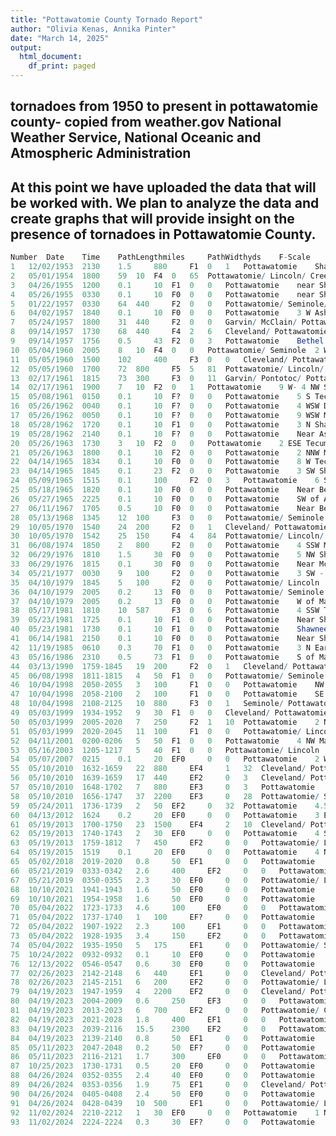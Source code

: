 ```yaml
---
title: "Pottawatomie County Tornado Report"
author: "Olivia Kenas, Annika Pinter"
date: "March 14, 2025"
output:
  html_document:
    df_print: paged
---
```



## tornadoes from 1950 to present in pottawatomie county- copied from weather.gov National Weather Service, National Oceanic and Atmospheric Administration
## At this point we have uploaded the data that will be worked with. We plan to analyze the data and create graphs that will provide insight on the presence of tornadoes in Pottawatomie County. 

```r
Number 	Date 	Time 	PathLengthmiles 	PathWidthyds 	F-Scale 	Killed 	Injured 	County 	Path
1 	12/02/1953 	2130 	1.5 	880 	F1 	0 	1 	Pottawatomie 	Shawnee
2 	05/01/1954 	1800 	59 	10 	F4 	0 	65 	Pottawatomie/ Lincoln/ Creek 	NE of Dale - Meeker - Sparks - Davenport - near Depew
3 	04/26/1955 	1200 	0.1 	10 	F1 	0 	0 	Pottawatomie 	near Shawnee
4 	05/26/1955 	0330 	0.1 	10 	F0 	0 	0 	Pottawatomie 	near Shawnee
5 	01/22/1957 	0330 	64 	440 	F2 	0 	0 	Pottawatomie/ Seminole/ Hughes/ Okfuskee/ McIntosh 	Near St. Louis - Wewoka - Wetumka - Weleetka – Ryal [likely tornado family]
6 	04/02/1957 	1840 	0.1 	10 	F0 	0 	0 	Pottawatomie 	3 W Asher
7 	05/24/1957 	1800 	31 	440 	F2 	0 	0 	Garvin/ McClain/ Pottawatomie 	SW of Wynnewood - Wynnewood; S of Wanette - Wanette - 6 NW McComb
8 	09/14/1957 	1730 	68 	440 	F4 	2 	6 	Cleveland/ Pottawatomie/ Seminole/ Hughes 	Southern Cleveland County NW of Wayne - near Sacred Heart - near Konawa - near Wetumka
9 	09/14/1957 	1756 	0.5 	43 	F2 	0 	3 	Pottawatomie 	Bethel (5 W Shawnee)
10 	05/04/1960 	2005 	8 	10 	F4 	0 	0 	Pottawatomie/ Seminole 	2 W- 5 N Konawa
11 	05/05/1960 	1500 	102 	400 	F3 	0 	0 	Cleveland/ Pottawatomie/ Lincoln/ Creek/ Tulsa 	SW of Corbett - Tribbey- Macomb -2 W Tecumseh; near Bellmont - Depew - 4 W Sand Springs [tornado family]
12 	05/05/1960 	1700 	72 	800 	F5 	5 	81 	Pottawatomie/ Lincoln/ Okfuskee/ Creek 	S of Shawnee- between Paden and Prague- Iron Post- Sapulpa- NE of Sapulpa
13 	02/17/1961 	1815 	73 	300 	F3 	0 	11 	Garvin/ Pontotoc/ Pottawatomie/ Seminole/ Hughes/ Okfuskee/ Okmulgee 	Stratford - Konawa - Wewoka - S of Schulter [tornado family.]
14 	02/17/1961 	1900 	7 	10 	F2 	0 	1 	Pottawatomie 	9 W- 4 NW Shawnee
15 	05/08/1961 	0150 	0.1 	10 	F? 	0 	0 	Pottawatomie 	5 S Tecumseh
16 	05/26/1962 	0040 	0.1 	10 	F? 	0 	0 	Pottawatomie 	4 WSW Dale
17 	05/26/1962 	0050 	0.1 	10 	F? 	0 	0 	Pottawatomie 	9 WSW Macomb
18 	05/28/1962 	1720 	0.1 	10 	F1 	0 	0 	Pottawatomie 	3 N Shawnee
19 	05/28/1962 	2140 	0.1 	10 	F? 	0 	0 	Pottawatomie 	Near Asher
20 	05/26/1963 	1730 	3 	10 	F2 	0 	0 	Pottawatomie 	2 ESE Tecumseh - between Hotulko and Harjo
21 	05/26/1963 	1800 	0.1 	10 	F2 	0 	0 	Pottawatomie 	2 NNW Maud
22 	04/14/1965 	1834 	0.1 	10 	F0 	0 	0 	Pottawatomie 	8 W Tecumseh
23 	04/14/1965 	1845 	0.1 	23 	F2 	0 	0 	Pottawatomie 	3 SW Shawnee
24 	05/09/1965 	1515 	0.1 	100 	F2 	0 	3 	Pottawatomie 	6 SW Shawnee
25 	05/18/1965 	1820 	0.1 	10 	F0 	0 	0 	Pottawatomie 	Near Bellmont
26 	05/27/1965 	2225 	0.1 	10 	F0 	0 	0 	Pottawatomie 	SW of Asher
27 	06/11/1967 	1705 	0.5 	10 	F0 	0 	0 	Pottawatomie 	Near Bethel Acres
28 	05/13/1968 	1345 	12 	100 	F3 	0 	0 	Pottawatomie/ Seminole 	5 WSW- 6 NNE Konawa
29 	10/05/1970 	1540 	24 	200 	F2 	0 	1 	Cleveland/ Pottawatomie 	5 NE Lexington - 8 SE Tecumseh
30 	10/05/1970 	1542 	25 	150 	F4 	4 	84 	Pottawatomie/ Lincoln/ Okfuskee 	Shawnee- Prague- 2 N Paden
31 	06/08/1974 	1850 	2 	800 	F2 	0 	0 	Pottawatomie 	4 SSW McLoud
32 	06/29/1976 	1810 	1.5 	30 	F0 	0 	0 	Pottawatomie 	5 NW Shawnee
33 	06/29/1976 	1815 	0.1 	30 	F0 	0 	0 	Pottawatomie 	Near McLoud
34 	05/21/1977 	0030 	9 	100 	F2 	0 	0 	Pottawatomie 	3 SW - ~6 NE Shawnee
35 	04/10/1979 	1845 	5 	100 	F2 	0 	0 	Pottawatomie/ Lincoln 	5 SW- 2 SW Prague
36 	04/10/1979 	2005 	0.2 	13 	F0 	0 	0 	Pottawatomie/ Seminole 	N of Maud
37 	04/10/1979 	2005 	0.2 	13 	F0 	0 	0 	Pottawatomie 	W of Maud
38 	05/17/1981 	1810 	10 	587 	F3 	0 	6 	Pottawatomie 	4 SSW Tecumseh - ~3 NW Earlsboro
39 	05/23/1981 	1725 	0.1 	10 	F1 	0 	0 	Pottawatomie 	Near Shawnee
40 	05/23/1981 	1730 	0.1 	10 	F1 	0 	0 	Pottawatomie 	Shawnee (N of I-40 and Kickapoo)
41 	06/14/1981 	2150 	0.1 	10 	F0 	0 	0 	Pottawatomie 	Near Shawnee
42 	11/19/1985 	0610 	0.3 	70 	F1 	0 	0 	Pottawatomie 	3 N Earlsboro
43 	05/16/1986 	2310 	0.5 	73 	F1 	0 	0 	Pottawatomie 	S of Macomb
44 	03/13/1990 	1759-1845 	19 	200 	F2 	0 	1 	Cleveland/ Pottawatomie/ Lincoln 	1 SW Stella- Stella- 4 W Meeker
45 	06/08/1998 	1811-1815 	4 	50 	F1 	0 	0 	Pottawatomie/ Seminole 	3 WSW - 1 SE Maud
46 	10/04/1998 	2050-2055 	3 	100 	F1 	0 	0 	Pottawatomie 	NW Shawnee
47 	10/04/1998 	2058-2100 	2 	100 	F1 	0 	0 	Pottawatomie 	SE Shawnee
48 	10/04/1998 	2108-2125 	10 	880 	F3 	0 	1 	Seminole/ Pottawatomie 	5 WNW Little - Center View - 3 SE Prague
49 	05/03/1999 	1934-1952 	9 	30 	F1 	0 	0 	Cleveland/ Pottawatomie 	1 N Etowah - Pink - 2 NNE Pink
50 	05/03/1999 	2005-2020 	7 	250 	F2 	1 	10 	Pottawatomie 	2 N Bethel Acres - NW Shawnee - 7 E McLoud
51 	05/03/1999 	2020-2045 	11 	100 	F1 	0 	0 	Pottawatomie/ Lincoln 	6 NNW Downtown Shawnee - SE Meeker - 4 NE Meeker
52 	04/11/2001 	0200-0206 	5 	50 	F1 	0 	0 	Pottawatomie 	4 NW Maud - 1.5 NNW Harjo
53 	05/16/2003 	1205-1217 	5 	40 	F1 	0 	0 	Pottawatomie/ Lincoln 	3.7 S - 2.2 ENE Prague (13.2 E Aydelotte - 2.2 ENE Prague)
54 	05/07/2007 	0215 	0.1 	20 	EF0 	0 	0 	Pottawatomie 	2 WSW Dale
55 	05/10/2010 	1632-1659 	22 	880 	EF4 	1 	32 	Cleveland/ Pottawatomie 	Norman (near SH-9/Jenkins) - Little Axe - 4 E Pink
56 	05/10/2010 	1639-1659 	17 	440 	EF2 	0 	3 	Cleveland/ Pottawatomie 	7 ESE Noble - Norman (east) - 4 E Pink
57 	05/10/2010 	1648-1702 	7 	880 	EF3 	0 	3 	Pottawatomie 	4.5 NNW Pink - 5 NW Shawnee
58 	05/10/2010 	1656-1747 	37 	2200 	EF3 	0 	28 	Pottawatomie/ Seminole/ Okfuskee 	3 WSW Tecumseh - Tecumseh - 3.5 N Bearden
59 	05/24/2011 	1736-1739 	2 	50 	EF2 	0 	32 	Pottawatomie 	4.5 SSW - 3.5 S McLoud
60 	04/13/2012 	1624 	0.2 	20 	EF0 	0 	0 	Pottawatomie 	3 E Dale
61 	05/19/2013 	1700-1750 	23 	1500 	EF4 	2 	10 	Cleveland/ Pottawatomie 	Norman (9 E Downtown) - 6.5 ESE McLoud
62 	05/19/2013 	1740-1743 	2 	30 	EF0 	0 	0 	Pottawatomie 	4 SSE - 2.5 SE Dale
63 	05/19/2013 	1759-1812 	7 	450 	EF2 	0 	0 	Pottawatomie/ Lincoln 	6 WSW - 2.5 N Prague
64 	05/19/2015 	1519 	0.1 	20 	EF0 	0 	0 	Pottawatomie 	4 NW Macomb
65 	05/02/2018 	2019-2020 	0.8 	50 	EF1 	0 	0 	Pottawatomie 	2 ENE Macomb - 2 S Brooksville
66 	05/21/2019 	0333-0342 	2.6 	400 	EF2 	0 	0 	Pottawatomie 	1 E - 3 NE Dale
67 	05/21/2019 	0350-0355 	2.3 	30 	EF0 	0 	0 	Pottawatomie/ Lincoln 	3.5 SE - 2.5 E Meeker
68 	10/10/2021 	1941-1943 	1.6 	50 	EF0 	0 	0 	Pottawatomie 	1.5 SSW - 0.5 W Dale
69 	10/10/2021 	1954-1958 	1.6 	50 	EF0 	0 	0 	Pottawatomie 	2 WSW - 0.5 NW Johnson
70 	05/04/2022 	1723-1733 	4.6 	100 	EF0 	0 	0 	Pottawatomie 	3 WNW - 1.5 NNW Maud
71 	05/04/2022 	1737-1740 	1 	100 	EF? 	0 	0 	Pottawatomie 	2 NNW - 3 N Maud
72 	05/04/2022 	1907-1922 	2.3 	100 	EF1 	0 	0 	Pottawatomie 	1 ENE Brooksville - 4 SSE Tecumseh
73 	05/04/2022 	1928-1935 	3.4 	150 	EF2 	0 	0 	Pottawatomie 	1 SSE Earlsboro - Earlsboro
74 	05/04/2022 	1935-1950 	5 	175 	EF1 	0 	0 	Pottawatomie/ Seminole 	1 SE Earlsboro - 3 NW Seminole
75 	10/24/2022 	0932-0932 	0.1 	10 	EF0 	0 	0 	Pottawatomie 	4 E Macomb
76 	12/13/2022 	0546-0547 	0.6 	30 	EF0 	0 	0 	Pottawatomie 	5 WSW Wanette
77 	02/26/2023 	2142-2148 	6 	440 	EF1 	0 	0 	Cleveland/ Pottawatomie 	2 SSE Newalla - 2 NNW Dale
78 	02/26/2023 	2145-2151 	6 	200 	EF2 	0 	0 	Pottawatomie/ Lincoln 	3 SSW Aydelotte - 2 SSE Meeker
79 	04/19/2023 	1947-1959 	4 	2200 	EF2 	0 	0 	Cleveland/ Pottawatomie 	2 ENE Etowah - 4 S Pink
80 	04/19/2023 	2004-2009 	0.6 	250 	EF3 	0 	0 	Pottawatomie 	2 SSE Pink
81 	04/19/2023 	2013-2023 	6 	700 	EF2 	0 	0 	Pottawatomie/ Cleveland 	2 NW Pink - 3 ENE Stella
82 	04/19/2023 	2021-2028 	1.8 	400 	EF1 	0 	0 	Pottawatomie 	2 ENE - 3 NE Bethel Acres
83 	04/19/2023 	2039-2116 	15.5 	2300 	EF2 	0 	0 	Pottawatomie/ Lincoln 	3 SE Bethel Acres - Shawnee - 2 NNW Aydelotte
84 	04/19/2023 	2139-2140 	0.8 	50 	EF1 	0 	0 	Pottawatomie 	1 NW - 1 W Garden Grove (3 NE - 3 ENE Johnson)
85 	05/11/2023 	2047-2048 	0.2 	50 	EF? 	0 	0 	Pottawatomie 	4 NNW Asher
86 	05/11/2023 	2116-2121 	1.7 	300 	EF0 	0 	0 	Pottawatomie 	2.5 W - 2.5 NW Maud
87 	10/25/2023 	1730-1731 	0.5 	20 	EF0 	0 	0 	Pottawatomie 	3 ESE Johnson
88 	04/26/2024 	0352-0355 	2.4 	40 	EF0 	0 	0 	Pottawatomie 	4 ENE Stella - 3 SE Newalla
89 	04/26/2024 	0353-0356 	1.9 	75 	EF1 	0 	0 	Cleveland/ Pottawatomie 	4 SSE - 3 SE Newalla
90 	04/26/2024 	0405-0408 	2.4 	50 	EF0 	0 	0 	Pottawatomie 	3 WNW - 3 N Shawnee
91 	04/26/2024 	0428-0439 	10 	500 	EF1 	0 	0 	Pottawatomie/ Lincoln/ Okfuskee 	2.8 SSE Prague - 3.3 N Paden
92 	11/02/2024 	2210-2212 	1 	30 	EF0 	0 	0 	Pottawatomie 	1 NNE - 2 NNE Wanette
93 	11/02/2024 	2224-2224 	0.3 	30 	EF? 	0 	0 	Pottawatomie 	4 SE Tribbey
```

